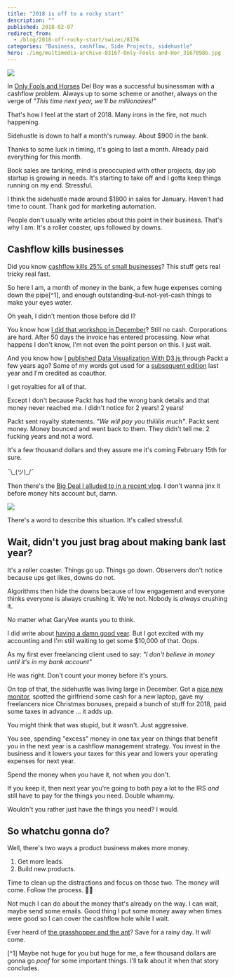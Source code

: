 ```yaml
---
title: "2018 is off to a rocky start"
description: ""
published: 2018-02-07
redirect_from:
  - /blog/2018-off-rocky-start/swizec/8176
categories: "Business, cashflow, Side Projects, sidehustle"
hero: ./img/multimedia-archive-03167-Only-Fools-and-Hor_3167098b.jpg
---
```


![](./img/multimedia-archive-03167-Only-Fools-and-Hor_3167098b.jpg)

In [Only Fools and Horses](https://en.wikipedia.org/wiki/Only_Fools_and_Horses) Del Boy was a successful businessman with a cashflow problem. Always up to some scheme or another, always on the verge of _"This time next year, we'll be millionaires!"_

That's how I feel at the start of 2018. Many irons in the fire, not much happening.

Sidehustle is down to half a month's runway. About $900 in the bank.

Thanks to some luck in timing, it's going to last a month. Already paid everything for this month.

Book sales are tanking, mind is preoccupied with other projects, day job startup is growing in needs. It's starting to take off and I gotta keep things running on my end. Stressful.

I think the sidehustle made around $1800 in sales for January. Haven't had time to count. Thank god for marketing automation.

People don't usually write articles about this point in their business. That's why I am. It's a roller coaster, ups followed by downs.

## Cashflow kills businesses

Did you know [cashflow kills 25% of small businesses](http://time.com/money/3888448/cash-flow-small-business-startups/)? This stuff gets real tricky real fast.

So here I am, a month of money in the bank, a few huge expenses coming down the pipe\[^1], and enough outstanding-but-not-yet-cash things to make your eyes water.

Oh yeah, I didn't mention those before did I?

You know how [I did that workshop in December](https://swizec.com/blog/teaching-backend-devs-react-redux-stubhub-boston/swizec/7952)? Still no cash. Corporations are hard. After 50 days the invoice has entered processing. Now what happens I don't know, I'm not even the point person on this. I just wait.

And you know how [I published Data Visualization With D3.js ](https://www.packtpub.com/web-development/data-visualization-d3js)through Packt a few years ago? Some of my words got used for a [subsequent edition](https://www.packtpub.com/web-development/d3js-4x-data-visualization-third-edition) last year and I'm credited as coauthor.

I get royalties for all of that.

Except I don't because Packt has had the wrong bank details and that money never reached me. I didn't notice for 2 years! 2 years!

Packt sent royalty statements. _"We will pay you thiiiiiis much"_. Packt sent money. Money bounced and went back to them. They didn't tell me. 2 fucking years and not a word.

It's a few thousand dollars and they assure me it's coming February 15th for sure.

¯\\\_(ツ)\_/¯

Then there's the [Big Deal I alluded to in a recent vlog](https://www.youtube.com/watch?v=k5wayr6tYzY&t=1s). I don't wanna jinx it before money hits account but, damn.

![](./img/img-instances-500x-62709854-damn-girl-you-thicker-than-a-bowl-of-oatmeal.jpg)

There's a word to describe this situation. It's called stressful.

## Wait, didn't you just brag about making bank last year?

It's a roller coaster. Things go up. Things go down. Observers don't notice because ups get likes, downs do not.

Algorithms then hide the downs because of low engagement and everyone thinks everyone is always crushing it. We're not. Nobody is _always_ crushing it.

No matter what GaryVee wants you to think.

I did write about [having a damn good year](https://swizec.com/blog/how-i-sidehustled-72167-last-year-and-what-i-wanna-do-next/swizec/8016). But I got excited with my accounting and I'm still waiting to get some $10,000 of that. Oops.

As my first ever freelancing client used to say: _"I don't believe in money until it's in my bank account"_

He was right. Don't count your money before it's yours.

On top of that, the sidehustle was living large in December. Got a [nice new monitor](https://swizec.com/blog/new-5k-monitor-lg-ultrafine-5k/swizec/7955), spotted the girlfriend some cash for a new laptop, gave my freelancers nice Christmas bonuses, prepaid a bunch of stuff for 2018, paid some taxes in advance ... it adds up.

You might think that was stupid, but it wasn't. Just aggressive.

You see, spending "excess" money in one tax year on things that benefit you in the next year is a cashflow management strategy. You invest in the business and it lowers your taxes for this year and lowers your operating expenses for next year.

Spend the money when you have it, not when you don't.

If you keep it, then next year you're going to both pay a lot to the IRS _and_ still have to pay for the things you need. Double whammy.

Wouldn't you rather just have the things you need? I would.

## So whatchu gonna do?

Well, there's two ways a product business makes more money.

1.  Get more leads.
2.  Build new products.

Time to clean up the distractions and focus on those two. The money will come. Follow the process. 🙏🏻

Not much I can do about the money that's already on the way. I can wait, maybe send some emails. Good thing I put some money away when times were good so I can cover the cashflow hole while I wait.

Ever heard of [the grasshopper and the ant](https://en.wikipedia.org/wiki/The_Ant_and_the_Grasshopper)? Save for a rainy day. It _will_ come.

\[^1] Maybe not huge for you but huge for me, a few thousand dollars are gonna go _poof_ for some important things. I'll talk about it when that story concludes.
